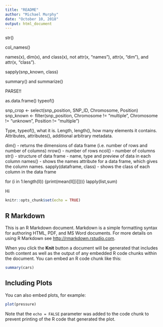 ```yaml
---
title: "README"
author: "Michael Murphy"
date: "October 10, 2018"
output: html_document
---
```


str()

col_names()

names(x), dim(x), and class(x), not attr(x, "names"), attr(x, "dim"), and attr(x, "class").

sapply(snp_known, class)

summary() and summarize()

PARSE!!

as.data.frame()
typeof()

snp_crop <- select(snp_position, SNP_ID, Chromosome, Position)
snp_known <- filter(snp_position, Chromosome != "multiple", Chromosome != "unknown", Position != "multiple")


Type, typeof(), what it is.
Length, length(), how many elements it contains.
Attributes, attributes(), additional arbitrary metadata.


dim() - returns the dimensions of data frame (i.e. number of rows and number of columns)
nrow() - number of rows
ncol() - number of columns
str() - structure of data frame - name, type and preview of data in each column
names() - shows the names attribute for a data frame, which gives the column names.
sapply(dataframe, class) - shows the class of each column in the data frame

for (i in 1:length(ll)) {print(mean(ll[[i]]))}
lapply(list,sum)

Hi


```r
knitr::opts_chunk$set(echo = TRUE)
```

## R Markdown

This is an R Markdown document. Markdown is a simple formatting syntax for authoring HTML, PDF, and MS Word documents. For more details on using R Markdown see <http://rmarkdown.rstudio.com>.

When you click the **Knit** button a document will be generated that includes both content as well as the output of any embedded R code chunks within the document. You can embed an R code chunk like this:

```r
summary(cars)
```

## Including Plots

You can also embed plots, for example:

```r
plot(pressure)
```

Note that the `echo = FALSE` parameter was added to the code chunk to prevent printing of the R code that generated the plot.
